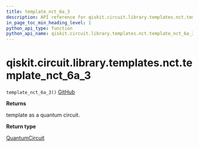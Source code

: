 ```yaml
---
title: template_nct_6a_3
description: API reference for qiskit.circuit.library.templates.nct.template_nct_6a_3
in_page_toc_min_heading_level: 1
python_api_type: function
python_api_name: qiskit.circuit.library.templates.nct.template_nct_6a_3
---
```


# qiskit.circuit.library.templates.nct.template\_nct\_6a\_3

<span id="qiskit.circuit.library.templates.nct.template_nct_6a_3" />

`template_nct_6a_3()` [GitHub](https://github.com/qiskit/qiskit/tree/stable/0.20/qiskit/circuit/library/templates/nct/template_nct_6a_3.py "view source code")

**Returns**

template as a quantum circuit.

**Return type**

[QuantumCircuit](qiskit.circuit.QuantumCircuit "qiskit.circuit.QuantumCircuit")

